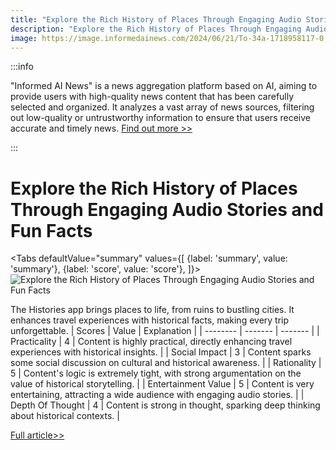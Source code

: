 ```yaml
---
title: "Explore the Rich History of Places Through Engaging Audio Stories and Fun Facts"
description: "Explore the Rich History of Places Through Engaging Audio Stories and Fun Facts"
image: https://image.informedainews.com/2024/06/21/To-34a-1718958117-0.jpg
---
```



:::info

"Informed AI News" is a news aggregation platform based on AI, aiming to provide users with high-quality news content that has been carefully selected and organized. It analyzes a vast array of news sources, filtering out low-quality or untrustworthy information to ensure that users receive accurate and timely news.  [Find out more >>](/)

:::

# Explore the Rich History of Places Through Engaging Audio Stories and Fun Facts


<Tabs
	defaultValue="summary"
	values={[
	{label: 'summary', value: 'summary'},
	{label: 'score', value: 'score'},
]}>
<TabItem value="summary">
<img
  src="https://image.informedainews.com/2024/06/21/To-34a-1718958117-0.jpg"
  alt="Explore the Rich History of Places Through Engaging Audio Stories and Fun Facts"
/>



The Histories app brings places to life, from ruins to bustling cities. It enhances travel experiences with historical facts, making every trip unforgettable.
</TabItem>
<TabItem value="score">
	| Scores     | Value   | Explanation |
	| -------- | ------- | ------- |
	| Practicality  | 4    | Content is highly practical, directly enhancing travel experiences with historical insights.    |
	| Social Impact | 3     | Content sparks some social discussion on cultural and historical awareness.    |
	| Rationality    | 5    | Content's logic is extremely tight, with strong argumentation on the value of historical storytelling.    |
	| Entertainment Value    | 5    | Content is very entertaining, attracting a wide audience with engaging audio stories.    |
	| Depth Of Thought    | 4    | Content is strong in thought, sparking deep thinking about historical contexts.    |
</TabItem>
</Tabs>

[Full article>>](https://www.producthunt.com/posts/histories)

